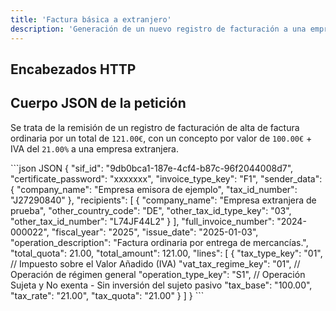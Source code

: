 ```yaml
---
title: 'Factura básica a extranjero'
description: 'Generación de un nuevo registro de facturación a una empresa extranjera'
---
```



## Encabezados HTTP

<ClientDefaultHeaders />

## Cuerpo JSON de la petición

Se trata de la remisión de un registro de facturación de alta de factura ordinaria por un total de `121.00€`, con un concepto por valor de `100.00€` + IVA del `21.00%` a una empresa extranjera.

<CodeGroup>
```json JSON
{
  "sif_id": "9db0bca1-187e-4cf4-b87c-96f2044008d7",
  "certificate_password": "xxxxxxx",
  "invoice_type_key": "F1",
  "sender_data": {
    "company_name": "Empresa emisora de ejemplo",
    "tax_id_number": "J27290840"
  },
  "recipients": [
    {
      "company_name": "Empresa extranjera de prueba",
      "other_country_code": "DE",
      "other_tax_id_type_key": "03",
      "other_tax_id_number": "L74JF44L2"
    }
  ],
  "full_invoice_number": "2024-000022",
  "fiscal_year": "2025",
  "issue_date": "2025-01-03",
  "operation_description": "Factura ordinaria por entrega de mercancías.",
  "total_quota": 21.00,
  "total_amount": 121.00,
  "lines": [
    {
      "tax_type_key": "01", // Impuesto sobre el Valor Añadido (IVA)
      "vat_tax_regime_key": "01", // Operación de régimen general
      "operation_type_key": "S1", // Operación Sujeta y No exenta - Sin inversión del sujeto pasivo
      "tax_base": "100.00",
      "tax_rate": "21.00",
      "tax_quota": "21.00"
    }
  ]
}
```
</CodeGroup>